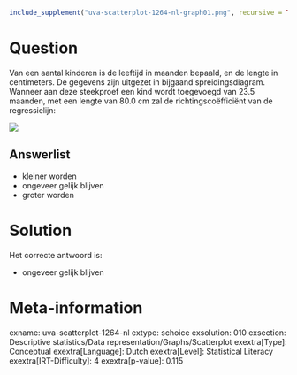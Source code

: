 ```r
include_supplement("uva-scatterplot-1264-nl-graph01.png", recursive = TRUE)
```

Question
========

Van een aantal kinderen is de leeftijd in maanden bepaald, en de lengte
in centimeters. De gegevens zijn uitgezet in bijgaand
spreidingsdiagram.\
Wanneer aan deze steekproef een kind wordt toegevoegd van 23.5 maanden,
met een lengte van 80.0 cm zal de richtingscoëfficiënt van de
regressielijn:

![](uva-scatterplot-1264-nl-graph01.png)

Answerlist
----------

* kleiner worden
* ongeveer gelijk blijven
* groter worden

Solution
========

Het correcte antwoord is: 

* ongeveer gelijk blijven

Meta-information
================
exname: uva-scatterplot-1264-nl
extype: schoice
exsolution: 010
exsection: Descriptive statistics/Data representation/Graphs/Scatterplot
exextra[Type]: Conceptual
exextra[Language]: Dutch
exextra[Level]: Statistical Literacy
exextra[IRT-Difficulty]: 4
exextra[p-value]: 0.115
